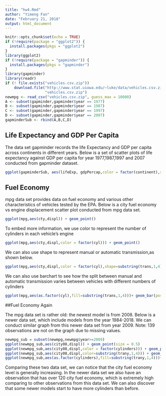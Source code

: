 ```yaml
---
title: "hw4.Rmd"
author: "Yimeng Fan"
date: "February 21, 2018"
output: html_document
---
```


```r
knitr::opts_chunk$set(echo = TRUE)
if (!require(package = "ggplot2")) {
  install.packages(pkgs = "ggplot2")
}
library(ggplot2)
if (!require(package = "gapminder")) {
  install.packages(pkgs = "gapminder")
}
library(gapminder)
library(readr)
if (! file.exists("vehicles.csv.zip"))
    download.file("http://www.stat.uiowa.edu/~luke/data/vehicles.csv.zip",
                  "vehicles.csv.zip")
newmpg <- read_csv("vehicles.csv.zip", guess_max = 10000)
A <- subset(gapminder,gapminder$year == 1977)
B <- subset(gapminder,gapminder$year == 1987)
C <- subset(gapminder,gapminder$year == 1997)
D <- subset(gapminder,gapminder$year == 2007)
gapminderSub <- rbind(A,B,C,D)
```

## Life Expectancy and GDP Per Capita

The data set gapminder records the life Expectancy and GDP per capita across continents in different years. Below is a set of scatter plots of life expectancy against GDP per capita for year 1977,1987,1997 and 2007 conducted from gapminder dataset.

```r
ggplot(gapminderSub, aes(lifeExp, gdpPercap,color = factor(continent),size = pop)) + facet_wrap(~year) + geom_point() + scale_size_area()

```

## Fuel Economy

mpg data set provides data on fuel economy and various other characteristics of vehicles tested by the EPA. Below is a city fuel economy vs engine displacement scatter plot conducted from mpg data set.

```r
ggplot(mpg,aes(cty,displ)) + geom_point()
```

To embed more information, we use color to represent the number of cylinders in each vehicle's engine

```r
ggplot(mpg,aes(cty,displ,color = factor(cyl))) + geom_point()
```

We can also use shape to represent manual or automatic transmission,as shown below.

```r
ggplot(mpg,aes(cty,displ,color = factor(cyl),shape=substring(trans,1,4))) + geom_point()
```

We can also use barchart to see how the split between manual and automatic transmission varies between vehicles with different numbers of cylinders 

```r
ggplot(mpg,aes(as.factor(cyl),fill=substring(trans,1,4)))+ geom_bar(position="fill")
```

##Fuel Economy Again

The mpg data set is rather old: the newest model is from 2008. Below is a newer data set, which include models from the year 1984-2018. We can conduct similar graph from this newer data set from year 2009. Note: 139 observations are not on the graph due to missing values.

```r
newmpg_sub = subset(newmpg,newmpg$year>=2009)
ggplot(newmpg_sub,aes(city08,displ)) + geom_point(size = 0.5)
ggplot(newmpg_sub,aes(city08,displ,color = factor(cylinders))) + geom_point(size = 0.5)
ggplot(newmpg_sub,aes(city08,displ,color=substring(trany,1,4))) + geom_point(size = 0.5)
ggplot(newmpg_sub,aes(as.factor(cylinders),fill=substring(trany,1,4)))+ geom_bar(position="fill")
```

Comparing these two data set, we can notice that the city fuel economy level is generally increasing. In the newer data set we also have an observation that has over 120 city fuel economy, which is extremely high comparing to other observations from this data set. We can also discover that some newer models start to have more cylinders than before.